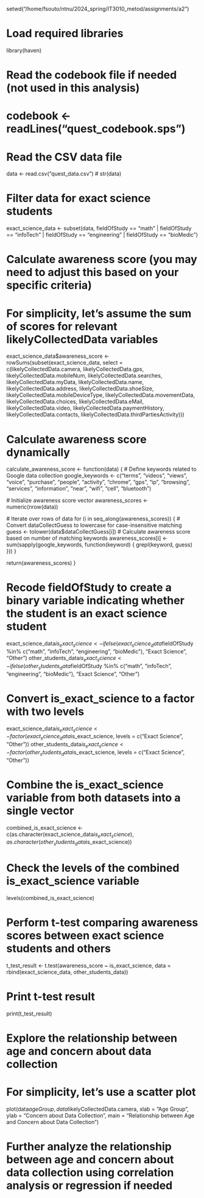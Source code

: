 setwd("/home/fsouto/ntnu/2024_spring/IT3010_metod/assignments/a2")

# Load required libraries
library(haven)

# Read the codebook file if needed (not used in this analysis)
# codebook <- readLines("quest_codebook.sps")

# Read the CSV data file
data <- read.csv("quest_data.csv")
# str(data)

# Filter data for exact science students
exact_science_data <- subset(data, fieldOfStudy == "math" | fieldOfStudy == "infoTech" | fieldOfStudy == "engineering" | fieldOfStudy == "bioMedic")

# Calculate awareness score (you may need to adjust this based on your specific criteria)
# For simplicity, let's assume the sum of scores for relevant likelyCollectedData variables
exact_science_data$awareness_score <- rowSums(subset(exact_science_data, select = c(likelyCollectedData.camera, likelyCollectedData.gps, likelyCollectedData.mobileNum, likelyCollectedData.searches, likelyCollectedData.myData, likelyCollectedData.name, likelyCollectedData.address, likelyCollectedData.shoeSize, likelyCollectedData.mobileDeviceType, likelyCollectedData.movementData, likelyCollectedData.choices, likelyCollectedData.eMail, likelyCollectedData.video, likelyCollectedData.paymentHistory, likelyCollectedData.contacts, likelyCollectedData.thirdPartiesActivity)))


# Calculate awareness score dynamically
calculate_awareness_score <- function(data) {
  # Define keywords related to Google data collection
  google_keywords <- c("terms", "videos", "views", "voice", "purchase", "people", 
                       "activity", "chrome", "gps", "ip", "browsing", "services", 
                       "information", "near", "wifi", "cell", "bluetooth")
  
  # Initialize awareness score vector
  awareness_scores <- numeric(nrow(data))
  
  # Iterate over rows of data
  for (i in seq_along(awareness_scores)) {
    # Convert dataCollectGuess to lowercase for case-insensitive matching
    guess <- tolower(data$dataCollectGuess[i])
    # Calculate awareness score based on number of matching keywords
    awareness_scores[i] <- sum(sapply(google_keywords, function(keyword) {
      grepl(keyword, guess)
    }))
  }
  
  return(awareness_scores)
}

# Recode fieldOfStudy to create a binary variable indicating whether the student is an exact science student
exact_science_data$is_exact_science <- ifelse(exact_science_data$fieldOfStudy %in% c("math", "infoTech", "engineering", "bioMedic"), "Exact Science", "Other")
other_students_data$is_exact_science <- ifelse(other_students_data$fieldOfStudy %in% c("math", "infoTech", "engineering", "bioMedic"), "Exact Science", "Other")

# Convert is_exact_science to a factor with two levels
exact_science_data$is_exact_science <- factor(exact_science_data$is_exact_science, levels = c("Exact Science", "Other"))
other_students_data$is_exact_science <- factor(other_students_data$is_exact_science, levels = c("Exact Science", "Other"))

# Combine the is_exact_science variable from both datasets into a single vector
combined_is_exact_science <- c(as.character(exact_science_data$is_exact_science), as.character(other_students_data$is_exact_science))

# Check the levels of the combined is_exact_science variable
levels(combined_is_exact_science)

# Perform t-test comparing awareness scores between exact science students and others
t_test_result <- t.test(awareness_score ~ is_exact_science, 
                        data = rbind(exact_science_data, other_students_data))

# Print t-test result
print(t_test_result)


# Explore the relationship between age and concern about data collection
# For simplicity, let's use a scatter plot
plot(data$ageGroup, data$likelyCollectedData.camera, xlab = "Age Group", ylab = "Concern about Data Collection", main = "Relationship between Age and Concern about Data Collection")

# Further analyze the relationship between age and concern about data collection using correlation analysis or regression if needed
